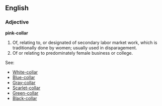 ==English==
===Adjective===
'''pink-collar'''

#Of, relating to, or designated of secondary labor market work, which is traditionally done by women; usually used in disparagement.
#Of or relating to predominately female business or college.

See:

* [[White-collar]]
* [[Blue-collar]]
* [[Gray-collar]]
* [[Scarlet-collar]]
* [[Green-collar]]
* [[Black-collar]]